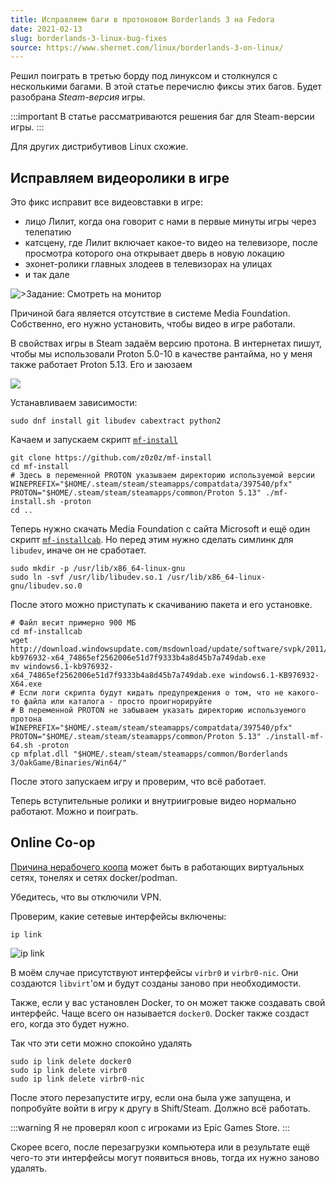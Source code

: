 ```yaml
---
title: Исправляем баги в протоновом Borderlands 3 на Fedora
date: 2021-02-13
slug: borderlands-3-linux-bug-fixes
source: https://www.shernet.com/linux/borderlands-3-on-linux/
---
```


Решил поиграть в третью борду под линуксом и столкнулся с несколькими багами. В этой статье перечислю фиксы этих багов. Будет разобрана *Steam-версия* игры.

:::important
В статье рассматриваются решения баг для Steam-версии игры.
:::

Для других дистрибутивов Linux схожие.

## Исправляем видеоролики в игре

Это фикс исправит все видеовставки в игре:
- лицо Лилит, когда она говорит с нами в первые минуты игры через телепатию
- катсцену, где Лилит включает какое-то видео на телевизоре, после просмотра которого она открывает дверь в новую локацию
- эхонет-ролики главных злодеев в телевизорах на улицах
- и так дале

![>Задание: Смотреть на монитор](./images/borderlands-3/game-softlocked.jpg)

Причиной бага является отсутствие в системе Media Foundation. Собственно, его нужно установить, чтобы видео в игре работали.

В свойствах игры в Steam задаём версию протона. В интернетах пишут, чтобы мы использовали Proton 5.0-10 в качестве рантайма, но у меня также работает Proton 5.13. Его и заюзаем

![](./images/borderlands-3/proton-version.png)

Устанавливаем зависимости:

```shell
sudo dnf install git libudev cabextract python2
```

Качаем и запускаем скрипт [`mf-install`](https://github.com/z0z0z/mf-install)
```shell
git clone https://github.com/z0z0z/mf-install
cd mf-install
# Здесь в переменной PROTON указываем директорию используемой версии 
WINEPREFIX="$HOME/.steam/steam/steamapps/compatdata/397540/pfx" PROTON="$HOME/.steam/steam/steamapps/common/Proton 5.13" ./mf-install.sh -proton
cd ..
```

Теперь нужно скачать Media Foundation с сайта Microsoft и ещё один скрипт [`mf-installcab`](https://github.com/z0z0z/mf-installcab). Но перед этим нужно сделать симлинк для `libudev`, иначе он не сработает.
```shell
sudo mkdir -p /usr/lib/x86_64-linux-gnu
sudo ln -svf /usr/lib/libudev.so.1 /usr/lib/x86_64-linux-gnu/libudev.so.0
```

После этого можно приступать к скачиванию пакета и его установке.
```shell
# Файл весит примерно 900 МБ
cd mf-installcab
wget http://download.windowsupdate.com/msdownload/update/software/svpk/2011/02/windows6.1-kb976932-x64_74865ef2562006e51d7f9333b4a8d45b7a749dab.exe
mv windows6.1-kb976932-x64_74865ef2562006e51d7f9333b4a8d45b7a749dab.exe windows6.1-KB976932-X64.exe
# Если логи скрипта будут кидать предупреждения о том, что не какого-то файла или каталога - просто проигнорируйте
# В переменной PROTON не забываем указать директорию используемого протона
WINEPREFIX="$HOME/.steam/steam/steamapps/compatdata/397540/pfx" PROTON="$HOME/.steam/steam/steamapps/common/Proton 5.13" ./install-mf-64.sh -proton
cp mfplat.dll "$HOME/.steam/steam/steamapps/common/Borderlands 3/OakGame/Binaries/Win64/"
```

После этого запускаем игру и проверим, что всё работает.

Теперь вступительные ролики и внутриигровые видео нормально работают. Можно и поиграть.

## Online Co-op

[Причина нерабочего коопа](https://www.reddit.com/r/linux_gaming/comments/lem3if/does_borderlands_3_coop_work_on_linux/gmr5aj1?utm_source=share&utm_medium=web2x&context=3) может быть в работающих виртуальных сетях, тонелях и сетях docker/podman.

Убедитесь, что вы отключили VPN.  

Проверим, какие сетевые интерфейсы включены:
```shell
ip link
```
![ip link](./images/borderlands-3/ip-link.png)

В моём случае присутствуют интерфейсы `virbr0` и `virbr0-nic`. Они создаются `libvirt`'ом и будут созданы заново при необходимости.

Также, если у вас установлен Docker, то он может также создавать свой интерфейс. Чаще всего он называется `docker0`. Docker также создаст его, когда это будет нужно.

Так что эти сети можно спокойно удалять
```shell
sudo ip link delete docker0
sudo ip link delete virbr0
sudo ip link delete virbr0-nic
```

После этого перезапустите игру, если она была уже запущена, и попробуйте войти в игру к другу в Shift/Steam. Должно всё работать.

:::warning
Я не проверял кооп с игроками из Epic Games Store.
:::

Скорее всего, после перезагрузки компьютера или в результате ещё чего-то эти интерфейсы могут появиться вновь, тогда их нужно заново удалять.
